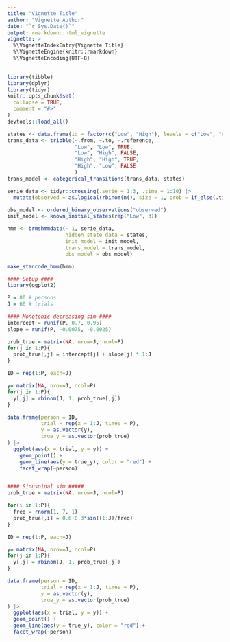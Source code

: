 ```yaml
---
title: "Vignette Title"
author: "Vignette Author"
date: "`r Sys.Date()`"
output: rmarkdown::html_vignette
vignette: >
  %\VignetteIndexEntry{Vignette Title}
  %\VignetteEngine{knitr::rmarkdown}
  %\VignetteEncoding{UTF-8}
---
```


```r
library(tibble)
library(dplyr)
library(tidyr)
knitr::opts_chunk$set(
  collapse = TRUE,
  comment = "#>"
)
devtools::load_all()
```


```r
states <- data.frame(id = factor(c("Low", "High"), levels = c("Low", "High")))
trans_data <- tribble(~.from, ~.to, ~.reference,
                      "Low", "Low", TRUE,
                      "Low", "High", FALSE,
                      "High", "High", TRUE,
                      "High", "Low", FALSE
                      )
trans_model <- categorical_transitions(trans_data, states)

serie_data <- tidyr::crossing(.serie = 1:3, .time = 1:10) |>
  mutate(observed = as.logical(rbinom(n(), size = 1, prob = if_else(.time < 5, 0.7, 0.3))))

obs_model <- ordered_binary_observations("observed")
init_model <- known_initial_states(rep("Low", 3))        

hmm <- brmshmmdata(~ 1, serie_data,
                   hidden_state_data = states,
                   init_model = init_model,
                   trans_model = trans_model,
                   obs_model = obs_model)

make_stancode_hmm(hmm)                   
```


```r
#### Setup ####
library(ggplot2)

P = 80 # persons
J = 60 # trials

#### Monotonic decreasing sim ####
intercept = runif(P, 0.7, 0.95)
slope = runif(P, -0.0075, -0.0025)

prob_true = matrix(NA, nrow=J, ncol=P)
for(j in 1:P){
  prob_true[,j] = intercept[j] + slope[j] * 1:J
}

ID = rep(1:P, each=J)

y= matrix(NA, nrow=J, ncol=P)
for(j in 1:P){
  y[,j] = rbinom(J, 1, prob_true[,j])
}

data.frame(person = ID,
           trial = rep(x = 1:J, times = P),
           y = as.vector(y),
           true_y = as.vector(prob_true)
) |>
  ggplot(aes(x = trial, y = y)) +
    geom_point() +
    geom_line(aes(y = true_y), color = "red") +
    facet_wrap(~person)


#### Sinusoidal sim #####
prob_true = matrix(NA, nrow=J, ncol=P)

for(i in 1:P){
  freq = rnorm(1, 7, 1)
  prob_true[,i] = 0.6+0.3*sin((1:J)/freq)
}

ID = rep(1:P, each=J)

y= matrix(NA, nrow=J, ncol=P)
for(j in 1:P){
  y[,j] = rbinom(J, 1, prob_true[,j])
}

data.frame(person = ID,
           trial = rep(x = 1:J, times = P),
           y = as.vector(y),
           true_y = as.vector(prob_true)
) |>
  ggplot(aes(x = trial, y = y)) +
  geom_point() +
  geom_line(aes(y = true_y), color = "red") +
  facet_wrap(~person)
```

